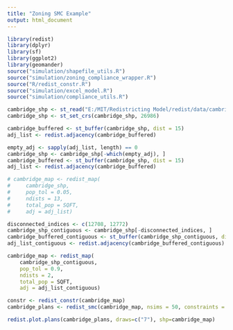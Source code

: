 ---
title: "Zoning SMC Example"
output: html_document
---
```{r}
library(redist)
library(dplyr)
library(sf)
library(ggplot2)
library(geomander)
source("simulation/shapefile_utils.R")
source("simulation/zoning_compliance_wrapper.R")
source("R/redist_constr.R")
source("simulation/excel_model.R")
source("simulation/compliance_utils.R")
```


```{r}
cambridge_shp <- st_read("E:/MIT/Redistricting Model/redist/data/cambridge.shp")
cambridge_shp <- st_set_crs(cambridge_shp, 26986)

cambridge_buffered <- st_buffer(cambridge_shp, dist = 15)
adj_list <- redist.adjacency(cambridge_buffered)

empty_adj <- sapply(adj_list, length) == 0
cambridge_shp <- cambridge_shp[-which(empty_adj), ]
cambridge_buffered <- st_buffer(cambridge_shp, dist = 15)
adj_list <- redist.adjacency(cambridge_buffered)

# cambridge_map <- redist_map(
#     cambridge_shp,
#     pop_tol = 0.05,
#     ndists = 13,
#     total_pop = SQFT,
#     adj = adj_list)

disconnected_indices <- c(12708, 12772)
cambridge_shp_contiguous <- cambridge_shp[-disconnected_indices, ]
cambridge_buffered_contiguous <- st_buffer(cambridge_shp_contiguous, dist = 15)
adj_list_contiguous <- redist.adjacency(cambridge_buffered_contiguous)
```

```{r}
cambridge_map <- redist_map(
    cambridge_shp_contiguous,
    pop_tol = 0.9,
    ndists = 2,
    total_pop = SQFT,
    adj = adj_list_contiguous)

constr <- redist_constr(cambridge_map)
cambridge_plans <- redist_smc(cambridge_map, nsims = 50, constraints = constr)
```

```{r}
redist.plot.plans(cambridge_plans, draws=c("7"), shp=cambridge_map)
```
